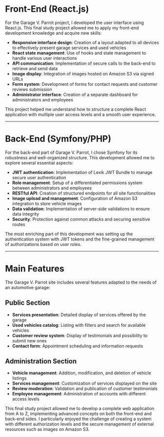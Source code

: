 # Front-End (React.js)

For the Garage V. Parrot project, I developed the user interface using React.js. This final study project allowed me to apply my front-end development knowledge and acquire new skills:

- **Responsive interface design**: Creation of a layout adapted to all devices to effectively present garage services and used vehicles
- **React state management**: Use of hooks and state management to handle various user interactions
- **API communication**: Implementation of secure calls to the back-end to retrieve and send data
- **Image display**: Integration of images hosted on Amazon S3 via signed URLs
- **Form system**: Development of forms for contact requests and customer reviews submission
- **Administrator interface**: Creation of a separate dashboard for administrators and employees

This project helped me understand how to structure a complete React application with multiple user access levels and a smooth user experience.

---

# Back-End (Symfony/PHP)

For the back-end part of Garage V. Parrot, I chose Symfony for its robustness and well-organized structure. This development allowed me to explore several essential aspects:

- **JWT authentication**: Implementation of Lexik JWT Bundle to manage secure user authentication
- **Role management**: Setup of a differentiated permissions system between administrators and employees
- **RESTful API**: Creation of structured endpoints for all site functionalities
- **Image upload and management**: Configuration of Amazon S3 integration to store vehicle images
- **Data validation**: Implementation of server-side validations to ensure data integrity
- **Security**: Protection against common attacks and securing sensitive routes

The most enriching part of this development was setting up the authentication system with JWT tokens and the fine-grained management of authorizations based on user roles.

---

# Main Features

The Garage V. Parrot site includes several features adapted to the needs of an automotive garage:

## Public Section

- **Services presentation**: Detailed display of services offered by the garage
- **Used vehicles catalog**: Listing with filters and search for available vehicles
- **Customer review system**: Display of testimonials and possibility to submit new ones
- **Contact form**: Appointment scheduling and information requests

## Administration Section

- **Vehicle management**: Addition, modification, and deletion of vehicle listings
- **Services management**: Customization of services displayed on the site
- **Review moderation**: Validation and publication of customer testimonials
- **Employee management**: Administration of accounts with different access levels

This final study project allowed me to develop a complete web application from A to Z, implementing advanced concepts on both the front-end and back-end sides. I particularly enjoyed the challenge of creating a system with different authorization levels and the secure management of external resources such as images on Amazon S3.
